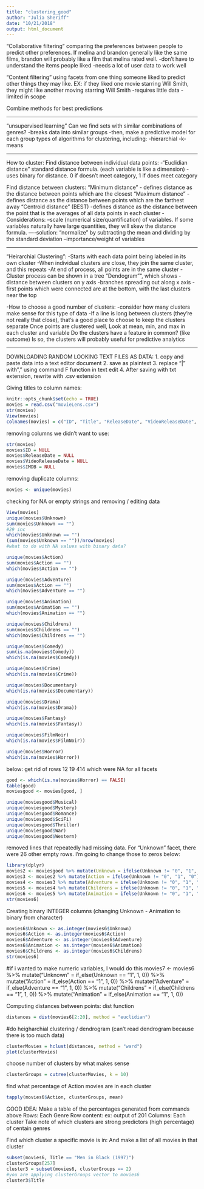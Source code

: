 ```yaml
---
title: "clustering_good"
author: "Julia Sheriff"
date: "10/21/2018"
output: html_document
---
```


"Collaborative filtering"
comparing the preferences between people to predict other preferences. If melina and brandon generally like the same films, brandon will probably like a film that melina rated well.
-don't have to understand the items people liked
-needs a lot of user data to work well

"Content filtering"
using facets from one thing someone liked to predict other things they may like. EX: if they liked one movie starring Will Smith, they might like another moving starring Will Smith 
-requires little data
-limited in scope

Combine methods for best predictions

---

"unsupervised learning"
Can we find sets with similar combinations of genres?
-breaks data into similar groups
-then, make a predictive model for each group
types of algorithms for clustering, including:
-hierarchial
-k-means

---

How to cluster:
Find distance between individual data points:
-"Euclidian distance" standard distance formula. (each variable is like a dimension)
-uses binary for distance. 0 if doesn't meet category, 1 if does meet category

Find distance between clusters:
"Minimum distance" - defines distance as the distance between points which are the closest
"Maximum distance" - defines distance as the distance between points which are the farthest away
"Centroid distance" (BEST) -defines distance as the distance between the point that is the averages of all data points in each cluster
-Considerations:
--scale (numerical size/quantification) of variables. If some variables naturally have large quantities, they will skew the distance formula.
----solution: "normalize" by subtracting the mean and dividing by the standard deviation
--importance/weight of variables

--- 

"Heirarchial Clustering":
-Starts with each data point being labeled in its own cluster
-When individual clusters are close, they join the same cluster, and this repeats
-At end of process, all points are in the same cluster
-Cluster process can be shown in a tree "Dendogram"", which shows   -distance between clusters on y axis
 -branches spreading out along x axis
 -first points which were connected are at the bottom, with the last clusters near the top 
 
-How to choose a good number of clusters:
 -consider how many clusters make sense for this type of data
 -If a line is long between clusters (they're not really that close), that's a good place to choose to keep the clusters separate 
Once points are clustered well,
Look at mean, min, and max in each cluster and variable
Do the clusters have a feature in common? (like outcome)
Is so, the clusters will probably useful for predictive analytics


---
DOWNLOADING RANDOM LOOKING TEXT FILES AS DATA:
1. copy and paste data into a text editor document
2. save as plaintext
3. replace "|" with"," using command F function in text edit
4. After saving with txt extension, rewrite with .csv extension

Giving titles to column names: 
```r
knitr::opts_chunk$set(echo = TRUE)
movies = read.csv("movieLens.csv")
str(movies)
View(movies)
colnames(movies) = c("ID", "Title", "ReleaseDate", "VideoReleaseDate", "IMDB", "Unknown", "Action", "Adventure", "Animation", "Childrens", "Comedy", "Crime", "Documentary", "Drama", "Fantasy", "FilmNoir", "Horror", "Musical", "Mystery", "Romance", "SciFi", "Thriller", "War", "Western")
```
removing columns we didn't want to use:
```r
str(movies)
movies$ID = NULL
movies$ReleaseDate = NULL
movies$VideoReleaseDate = NULL
movies$IMDB = NULL
```
removing duplicate columns: 
```r
movies <- unique(movies)
```
checking for NA or empty strings and removing / editing data
```r
View(movies)
unique(movies$Unknown)
sum(movies$Unknown == "")
#29 inc
which(movies$Unknown == "")
(sum(movies$Unknown == ""))/nrow(movies)
#what to do with NA values with binary data?

unique(movies$Action)
sum(movies$Action == "")
which(movies$Action == "")

unique(movies$Adventure)
sum(movies$Action == "")
which(movies$Adventure == "")

unique(movies$Animation)
sum(movies$Animation == "")
which(movies$Animation == "")

unique(movies$Childrens)
sum(movies$Childrens == "")
which(movies$Childrens == "")

unique(movies$Comedy)
sum(is.na(movies$Comedy))
which(is.na(movies$Comedy))

unique(movies$Crime)
which(is.na(movies$Crime))

unique(movies$Documentary)
which(is.na(movies$Documentary))

unique(movies$Drama)
which(is.na(movies$Drama))

unique(movies$Fantasy)
which(is.na(movies$Fantasy))

unique(movies$FilmNoir)
which(is.na(movies$FilmNoir))

unique(movies$Horror)
which(is.na(movies$Horror))
```
below: get rid of rows 12 19 414 which were NA for all facets
```r
good <- which(is.na(movies$Horror) == FALSE)
table(good)
moviesgood <- movies[good, ]

unique(moviesgood$Musical)
unique(moviesgood$Mystery)
unique(moviesgood$Romance)
unique(moviesgood$SciFi)
unique(moviesgood$Thriller)
unique(moviesgood$War)
unique(moviesgood$Western)
```
removed lines that repeatedly had missing data. For "Unknown" facet, there were 26 other empty rows. I'm going to change those to zeros below:

```r
library(dplyr)
movies2 <- moviesgood %>% mutate(Unknown = ifelse(Unknown != "0", "1", "0"))
movies3 <- movies2 %>% mutate(Action = ifelse(Unknown != "0", "1", "0"))
movies4 <- movies3 %>% mutate(Adventure = ifelse(Unknown != "0", "1", "0"))
movies5 <- movies4 %>% mutate(Childrens = ifelse(Unknown != "0", "1", "0"))
movies6 <- movies5 %>% mutate(Animation = ifelse(Unknown != "0", "1", "0"))
str(movies6)
```
Creating binary INTEGER columns (changing Unknown - Animation to binary from character)
```r

movies6$Unknown <- as.integer(movies6$Unknown)
movies6$Action <- as.integer(movies6$Action)
movies6$Adventure <- as.integer(movies6$Adventure)
movies6$Animation <- as.integer(movies6$Animation)
movies6$Childrens <- as.integer(movies6$Childrens)
str(movies6)
```

#if i wanted to make numeric variables, I would do this
movies7 <- movies6 %>% 
  mutate("Unknown" = if_else(Unknown == "1", 1, 0)) %>%
  mutate("Action" = if_else(Action == "1", 1, 0)) %>%
  mutate("Adventure" = if_else(Adventure == "1", 1, 0)) %>%
  mutate("Childrens" = if_else(Childrens == "1", 1, 0)) %>%
  mutate("Animation" = if_else(Animation == "1", 1, 0))

Computing distances between points:
dist function
```r
distances = dist(movies6[2:20], method = "euclidian")
```
#do heigharchial clustering / dendrogram 
(can't read dendrogram because there is too much data)
```r
clusterMovies = hclust(distances, method = "ward")
plot(clusterMovies)
```
choose number of clusters by what makes sense
```r
clusterGroups = cutree(clusterMovies, k = 10)
```
find what percentage of Action movies are in each cluster
```r
tapply(movies6$Action, clusterGroups, mean)
```

GOOD IDEA: Make a table of the percentages generated from commands above
Rows: Each Genre
Row content: ex: output  of 201
Columns: Each cluster
Take note of which clusters are strong predictors (high percentage) of centain genres

Find which cluster a specific movie is in:
And make a list of all movies in that cluster
```r
subset(movies6, Title == "Men in Black (1997)")
clusterGroups[257]
cluster3 = subset(movies6, clusterGroups == 2)
#you are applying clusterGroups vector to movies6
cluster3$Title
```


